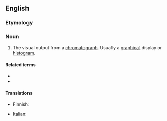 ==English==

===Etymology===
{{confix|en|chromato|gram}}

===Noun===
{{en-noun}}

# {{lb|en|analytical chemistry}} The visual output from a [[chromatograph]]. Usually a [[graphical]] display or [[histogram]].

====Related terms====
* {{l|en|chromatographic}}
* {{l|en|chromatography}}

====Translations====
{{trans-top|the visual output from a chromatograph}}
* Finnish: {{t|fi|kromatogrammi}}
{{trans-mid}}
* Italian: {{t|it|cromatogramma|m}}
{{trans-bottom}}